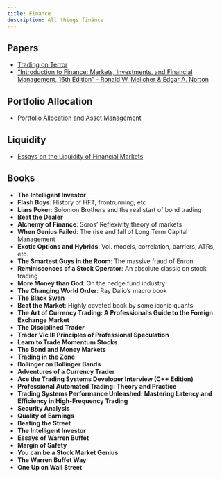 ```yaml
---
title: Finance
description: All things finánce
---
```


## Papers

- [Trading on Terror](https://papers.ssrn.com/sol3/papers.cfm?abstract_id=4652027)
- ["Introduction to Finance: Markets, Investments, and Financial Management, 16th Edition" - Ronald W. Melicher & Edgar A. Norton](https://www.google.com/search?q=%22Introduction+to+Finance%3A+Markets%2C+Investments%2C+and+Financial+Management%2C+16th+Edition%22+-+Ronald+W.+Melicher+%26+Edgar+A.+Norton)

## Portfolio Allocation

- [Portfolio Allocation and Asset Management](https://papers.ssrn.com/sol3/papers.cfm?abstract_id=4698165)

## Liquidity

- [Essays on the Liquidity of Financial Markets](https://www.cmu.edu/tepper/programs/phd/program/assets/dissertations/2021-financial-economics-pfeiffer-dissertation.pdf)

## Books

- **The Intelligent Investor**
- **Flash Boys**: History of HFT, frontrunning, etc
- **Liars Poker**: Solomon Brothers and the real start of bond trading
- **Beat the Dealer**
- **Alchemy of Finance**: Soros' Reflexivity theory of markets
- **When Genius Failed**: The rise and fall of Long Term Capital Management
- **Exotic Options and Hybrids**: Vol. models, correlation, barriers, ATRs, etc.
- **The Smartest Guys in the Room**: The massive fraud of Enron
- **Reminiscences of a Stock Operator**: An absolute classic on stock trading
- **More Money than God**: On the hedge fund industry
- **The Changing World Order**: Ray Dalio's macro book
- **The Black Swan**
- **Beat the Market**: Highly coveted book by some iconic quants
- **The Art of Currency Trading: A Professional's Guide to the Foreign Exchange Market**
- **The Disciplined Trader**
- **Trader Vic II: Principles of Professional Speculation**
- **Learn to Trade Momentum Stocks**
- **The Bond and Money Markets**
- **Trading in the Zone**
- **Bollinger on Bollinger Bands**
- **Adventures of a Currency Trader**
- **Ace the Trading Systems Developer Interview (C++ Edition)**
- **Professional Automated Trading: Theory and Practice**
- **Trading Systems Performance Unleashed: Mastering Latency and Efficiency in High-Frequency Trading**
- **Security Analysis**
- **Quality of Earnings**
- **Beating the Street**
- **The Intelligent Investor**
- **Essays of Warren Buffet**
- **Margin of Safety**
- **You can be a Stock Market Genius**
- **The Warren Buffet Way**
- **One Up on Wall Street**
